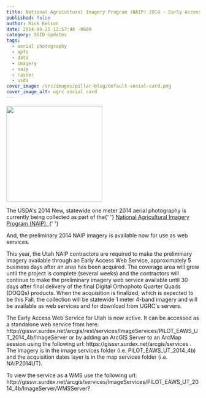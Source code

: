 ```yaml
---
title: National Agricultural Imagery Program (NAIP) 2014 - Early Access Web Service
published: false
author: Rick Kelson
date: 2014-06-25 12:57:48 -0600
category: SGID Updates
tags:
  - aerial photography
  - apfo
  - data
  - imagery
  - naip
  - raster
  - usda
cover_image: /src/images/pillar-blog/default-social-card.png
cover_image_alt: ugrc social card
---
```



<p>
  <a href="/images/404.png">
    <img src="/images/404.png" alt="" title="PLSSapp" width="250" height="250" class="inline-text-left" />
  </a>
</p>
<p>
  The USDA's 2014 New, statewide one meter 2014 aerial photography is currently being collected as part of the{' '}
  <a
    href="https://www.fsa.usda.gov/programs-and-services/aerial-photography/imagery-programs/naip-imagery/index"
    target="_blank"
    rel="noopener"
  >
    National Agricultural Imagery Program (NAIP).
  </a>{' '}
</p>
<p>And, the preliminary 2014 NAIP imagery is available now for use as web services.</p>
<p>
  This year, the Utah NAIP contractors are required to make the preliminary imagery available through an Early Access
  Web Service, approximately 5 business days after an area has been acquired. The coverage area will grow until the
  project is complete (several weeks) and the contractors will continue to make the preliminary imagery web service
  available until 30 days after final delivery of the final Digital Orthophoto Quarter Quads (DOQQs) products. When the
  acquisition is finalized, which is expected to be this Fall, the collection will be statewide 1 meter 4-band imagery
  and will be available as web services and for download from UGRC's servers.
</p>
<p>
  The Early Access Web Service for Utah is now active. It can be accessed as a standalone web service from here:
  http://gissvr.surdex.net/arcgis/rest/services/ImageServices/PILOT_EAWS_UT_2014_4b/ImageServer or by adding an ArcGIS
  Server to an ArcMap session using the following url: https://gissvr.surdex.net/arcgis/services . The imagery is in the
  image services folder (i.e. PILOT_EAWS_UT_2014_4b) and the acquisition dates layer is in the map services folder (i.e.
  NAIP2014UT).
</p>
<p>
  To view the service as a WMS use the following url:
  http://gissvr.surdex.net/arcgis/services/ImageServices/PILOT_EAWS_UT_2014_4b/ImageServer/WMSServer?
</p>

<Contacts subject={frontmatter.title} contactKey="imagery" />
